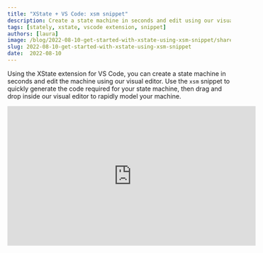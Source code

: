 ```yaml
---
title: "XState + VS Code: xsm snippet"
description: Create a state machine in seconds and edit using our visual editor.
tags: [stately, xstate, vscode extension, snippet]
authors: [laura]
image: /blog/2022-08-10-get-started-with-xstate-using-xsm-snippet/share.png
slug: 2022-08-10-get-started-with-xstate-using-xsm-snippet
date:  2022-08-10
---
```


Using the XState extension for VS Code, you can create a state machine in seconds and edit the machine using our visual editor. Use the `xsm` snippet to quickly generate the code required for your state machine, then drag and drop inside our visual editor to rapidly model your machine.

<iframe width="560" height="315" src="https://www.youtube-nocookie.com/embed/Gk3mdlqadYM?controls=0" title="YouTube video player" frameborder="0" allow="accelerometer; autoplay; clipboard-write; encrypted-media; gyroscope; picture-in-picture; web-share" allowfullscreen></iframe>